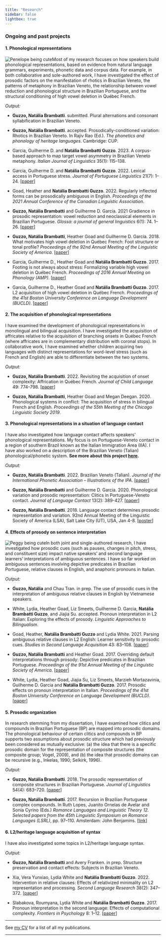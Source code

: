 ```yaml
---
title: "Research"
sidebar: false
lightbox: true
---
```


### Ongoing and past projects

#### **1. Phonological representations**

![Penelope being cute](figures/bebi.jpeg){.main-figure .lightbox lightbox-caption="Penelope being cute"}Most of my research focuses on how speakers build phonological representations, based on evidence from natural language grammars, experiments, phonetic data and corpus data. For example, in both collaborative and sole-authored work, I have investigated the effect of prosodic factors on the manifestation of rhotics in Brazilian Veneto, the patterns of metaphony in Brazilian Veneto, the relationship between vowel reduction and phonological structure in Brazilian Portuguese, and the structural conditioning of high vowel deletion in Québec French.
<!-- I have investigated whether prosodic constituents can be identified based on indirect phonological evidence or subtle phonological phenomena, and whether prosodic constituency constrains (subtle) phonological variation. Recently, I have examined the realization of rhotic sounds in Brazilian Veneto (Talian), a language that has a single rhotic phoneme that seems to be manifested differently depending on position and stress. With <a href="https://guilhermegarcia.github.io" target="_blank">Guilherme Garcia</a>, I have examined vowel reduction in neoclassical elements in Brazilian Portuguese as a way to determine their prosodic representation. With <a href="http://people.linguistics.mcgill.ca/~heather.goad/" target="_blank">Heather Goad</a> and Guilherme Garcia, I have probed whether foot structure in Québec French can be identified on the basis of weakening segmental processes such as variable high vowel deletion.  -->

*Output:*

- **Guzzo, Natália Brambatti**. submitted. Plural alternations and consonant syllabification in Brazilian Veneto.

- **Guzzo, Natália Brambatti**. accepted. Prosodically-conditioned variation: Rhotics in Brazilian Veneto. In Rajiv Rao (Ed.). *The phonetics and phonology of heritage languages*. Cambridge: CUP.

- Garcia, Guilherme D. and **Natália Brambatti Guzzo**. 2023. A corpus-based approach to map target vowel asymmetry in Brazilian Veneto metaphony. *Italian Journal of Linguistics* 35(1): 115--138.

- Garcia, Guilherme D. and **Natália Brambatti Guzzo**. 2022. Lexical access in Portuguese stress. *Journal of Portuguese Linguistics* 21(7): 1--24. [[paper](https://doi.org/10.16995/jpl.8188)] 

- Goad, Heather and **Natália Brambatti Guzzo**. 2022. Regularly inflected forms can be prosodically ambiguous in English. *Proceedings of the 2021 Annual Conference of the Canadian Linguistic Association*.

- **Guzzo, Natália Brambatti** and Guilherme D. Garcia. 2021 Gradience in prosodic representation: vowel reduction and neoclassical elements in Brazilian Portuguese. *Glossa: a journal of general linguistics* 6(1): 74. 1--26. [[paper](https://doi. org/10.5334/gjgl.1413)]

- **Guzzo, Natália Brambatti**, Heather Goad and Guilherme D. Garcia. 2018. What motivates high vowel deletion in Québec French: Foot structure or tonal profile? *Proceedings of the 92nd Annual Meeting of the Linguistic Society of America*. [[paper](https://doi.org/10.3765/plsa.v3i1.4306)]

- Garcia, Guilherme D., Heather Goad and **Natália Brambatti Guzzo**. 2017. Footing is not always about stress: Formalizing variable high vowel deletion in Québec French. *Proceedings of 2016 Annual Meeting on Phonology (AMP)*. [[paper](http://dx.doi.org/10.3765/amp.v4i0.3991)]

- Garcia, Guilherme D., Heather Goad and **Natália Brambatti Guzzo**. 2017. L2 acquisition of high vowel deletion in Québec French. *Proceedings of the 41st Boston University Conference on Language Development (BUCLD)*. [[paper](http://www.lingref.com/bucld/41/BUCLD41-22.pdf)]


#### **2. The acquisition of phonological representations**

I have examined the development of phonological representations in monolingual and bilingual acquisition. I have investigated the acquisition of affricates relative to the acquisition of branching onsets in Québec French (where affricates are in complementary distribution with coronal stops). In collaborative work, I have examined whether children acquiring two languages with distinct representations for word-level stress (such as French and English) are able to differentiate between the two systems.
<!-- under the hypothesis that the constraints regulating the distribution of affricates are onerous for children, resulting in affricates being acquired after branching onsets.   -->

*Output:*

- **Guzzo, Natália Brambatti**. 2022. Revisiting the acquisition of onset complexity: Affrication in Québec French. *Journal of Child Language* 49: 774--798.   [[paper](https://doi.org/10.1017/S0305000921000374)]

- **Guzzo, Natália Brambatti**, Heather Goad and Megan Deegan. 2020. Phonological systems in conflict: The acquisition of stress in bilingual French and English. *Proceedings of the 55th Meeting of the Chicago Linguistic Society 2019*.



#### **3. Phonological representations in a situation of language contact**

I have also investigated how language contact affects speakers' phonological representations. My focus is on Portuguese-Veneto contact in a region of southern Brazil known as the Italian Immigration Area (IIA). I have also worked on a description of the Brazilian Veneto (Talian) phonological/phonetic system.  **See more about this project [here](talian.html).** 

*Output:*

- **Guzzo, Natália Brambatti**. 2022. Brazilian Veneto (Talian). *Journal of the International Phonetic Association -- Illustrations of the IPA*. [[paper](https://doi.org/10.1017/S002510032200010X)]

- **Guzzo, Natália Brambatti** and Guilherme D. Garcia. 2020. Phonological variation and prosodic representation: Clitics in Portuguese-Veneto contact. *Journal of Language Contact* 13(2): 389-427. [[paper](https://doi.org/10.1163/19552629-bja10021)]

- **Guzzo, Natália Brambatti**. 2018. Language contact determines prosodic representation and variation. 92nd Annual Meeting of the Linguistic Society of America (LSA), Salt Lake City (UT), USA, Jan 4-8. [[poster](materials/lsa2018.pdf)]



#### **4. Effects of prosody on sentence interpretation**

![Peggy being cute](figures/dengo.jpeg){.main-figure .lightbox lightbox-caption="Peggy being cute"}In both joint and single-authored research, I have investigated how prosodic cues (such as pauses, changes in pitch, stress, and constituent size) impact native speakers' and second language learners' interpretations of ambiguous sentences. I have so far worked on ambiguous sentences involving depictive predicates in Brazilian Portuguese, relative clauses in English, and anaphoric pronouns in Italian.

*Output:*

- **Guzzo, Natália** and Chau Tran. in prep. The use of prosodic cues in the interpretation of ambiguous relative clauses in English by Vietnamese speakers.

- White, Lydia, Heather Goad, Liz Smeets, Guilherme D. Garcia, **Natália Brambatti Guzzo**, and Jiajia Su. accepted. Pronoun interpretation in L2 Italian: Exploring the effects of prosody. *Linguistic Approaches to Bilingualism*.

- Goad, Heather, **Natália Brambatti Guzzo** and Lydia White. 2021. Parsing ambiguous relative clauses in L2 English: Learner sensitivity to prosodic cues. *Studies in Second Language Acquisition* 43: 83--108. [[paper](https://doi.org/10.1017/S0272263120000285)]

- **Guzzo, Natália Brambatti** and Heather Goad. 2017. Overriding default interpretations through prosody: Depictive predicates in Brazilian Portuguese. *Proceedings of the 91st Annual Meeting of the Linguistic Society of America*. [[paper](http://dx.doi.org/10.3765/plsa.v2i0.4077)]

- White, Lydia, Heather Goad, Jiajia Su, Liz Smeets, Marzieh Mortazavinia, Guilherme D. Garcia and **Natália Brambatti Guzzo**. 2017. Prosodic effects on pronoun interpretation in Italian. *Proceedings of the 41st Boston University Conference on Language Development (BUCLD)*. [[paper](http://www.lingref.com/bucld/41/BUCLD41-60.pdf)]


#### **5. Prosodic organization**

In research stemming from my dissertation, I have examined how clitics and compounds in Brazilian Portuguese (BP) are mapped into prosodic domains. The phonological behaviour of certain clitics and compounds in BP supports two assumptions about prosodic structure which had previously been considered as mutually exclusive: (a) the idea that there is a specific prosodic domain for the representation of composite structures (the composite group; Vogel, 2009), and (b) the idea that prosodic domains can be recursive (e.g., Inkelas, 1990; Selkirk, 1996).  


*Output:*

- **Guzzo, Natália Brambatti**. 2018. The prosodic representation of composite structures in Brazilian Portuguese. *Journal of Linguistics* 54(4): 683–720. [[paper](http://dx.doi.org/10.1017/S0022226718000099)]

- **Guzzo, Natália Brambatti**. 2017. Recursion in Brazilian Portuguese complex compounds. In Ruth Lopes, Juanito Ornelas de Avelar and Sonia Cyrino (Eds.) *Romance Languages and Linguistic Theory 12. Selected papers from the 45th Linguistic Symposium on Romance Languages (LSRL)*, pp. 97–110. Amsterdam: John Benjamins. [[link](https://benjamins.com/catalog/rllt.12)]


#### **6. L2/heritage language acquisition of syntax**

I have also investigated some topics in L2/heritage language syntax. 

*Output:*

- **Guzzo, Natália Brambatti** and Avery Franken. in prep. Structure preservation and contact effects: Subjects in Brazilian Veneto.

- Xia, Vera Yunxiao, Lydia White and **Natália Brambatti Guzzo**. 2022. Intervention in relative clauses: Effects of relativized minimality on L2 representation and processing. *Second Language Research* 38(2): 347--372. [[paper](https://doi.org/10.1177/0267658320958742)]

- Slabakova, Roumyana, Lydia White and **Natália Brambatti Guzzo**. 2017. Pronoun interpretation in the second language: Effects of computational complexity. *Frontiers in Psychology* 8: 1–12. [[paper](https://doi.org/10.3389/fpsyg.2017.01236)]


---


See [my CV](https://nataliaguzzo.github.io/cv/guzzo-cv.pdf) for a list of all my publications.

***
